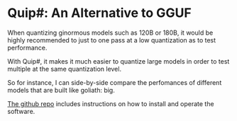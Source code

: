 # Quip#: An Alternative to GGUF

When quantizing ginormous models such as 120B or 180B, it would be highly recommended to just to one pass at a low quantization as to test performance.

With Quip#, it makes it much easier to quantize large models in order to test multiple at the same quantization level.

So for instance, I can side-by-side compare the perfomances of different models that are built like goliath: big.

[The github repo](https://github.com/Cornell-RelaxML/quip-sharp) includes instructions on how to install and operate the software.